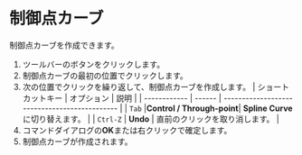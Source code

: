 
# 制御点カーブ

制御点カーブを作成できます。

<KinouGaiyou shortcut="" command="Control Point Curve" button="ツールバー" />

1. ツールバーのボタンをクリックします。
2. 制御点カーブの最初の位置でクリックします。
3. 次の位置でクリックを繰り返して、制御点カーブを作成します。
   | ショートカットキー | オプション | 説明                                   |
   | ------------ | ------ | --------------------------------------------- |
   | `Tab`        |**Control /  Through-point**| **Spline Curve**に切り替えます。 |
   | `Ctrl-Z`  | **Undo** | 直前のクリックを取り消します。 |
4. コマンドダイアログの**OK**または右クリックで確定します。
5. 制御点カーブが作成されます。


